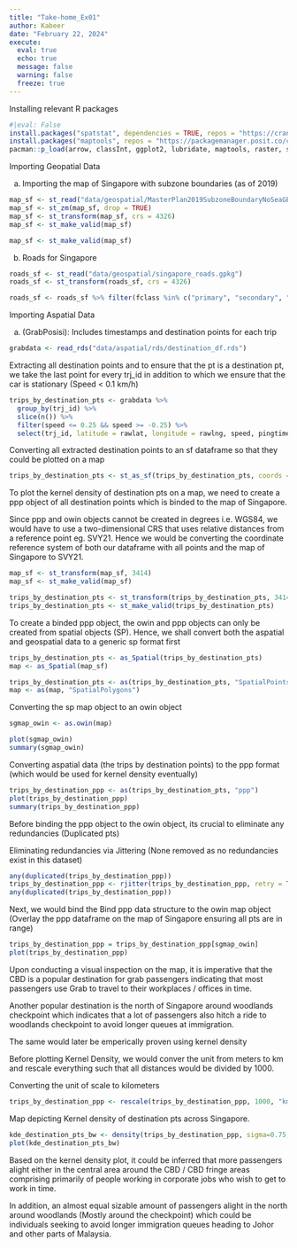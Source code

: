 ```yaml
---
title: "Take-home_Ex01"
author: Kabeer
date: "February 22, 2024"
execute: 
  eval: true
  echo: true
  message: false
  warning: false
  freeze: true
---
```


Installing relevant R packages

```r
#|eval: False
install.packages("spatstat", dependencies = TRUE, repos = "https://cran.rstudio.com/")
install.packages("maptools", repos = "https://packagemanager.posit.co/cran/2023-10-13")
pacman::p_load(arrow, classInt, ggplot2, lubridate, maptools, raster, sf, spatstat, sp, spNetwork, tidyverse, tmap, viridis)
```

Importing Geopatial Data

a)  Importing the map of Singapore with subzone boundaries (as of 2019)

```r
map_sf <- st_read("data/geospatial/MasterPlan2019SubzoneBoundaryNoSeaGEOJSON.geojson")
map_sf <- st_zm(map_sf, drop = TRUE)
map_sf <- st_transform(map_sf, crs = 4326)
map_sf <- st_make_valid(map_sf)
```

```r
map_sf <- st_make_valid(map_sf)
```

b)  Roads for Singapore

```r
roads_sf <- st_read("data/geospatial/singapore_roads.gpkg")
roads_sf <- st_transform(roads_sf, crs = 4326)

roads_sf <- roads_sf %>% filter(fclass %in% c("primary", "secondary", "tertiary", "motorway", "trunk"), !is.na(name))
```

Importing Aspatial Data

a)  (GrabPosisi): Includes timestamps and destination points for each trip

```r
grabdata <- read_rds("data/aspatial/rds/destination_df.rds")
```

Extracting all destination points and to ensure that the pt is a destination pt, we take the last point for every trj_id in addition to which we ensure that the car is stationary (Speed \< 0.1 km/h)

```r
trips_by_destination_pts <- grabdata %>%
  group_by(trj_id) %>%
  slice(n()) %>%
  filter(speed <= 0.25 && speed >= -0.25) %>%  
  select(trj_id, latitude = rawlat, longitude = rawlng, speed, pingtimestamp, weekday)
```

Converting all extracted destination points to an sf dataframe so that they could be plotted on a map

```r
trips_by_destination_pts <- st_as_sf(trips_by_destination_pts, coords = c("longitude", "latitude"), crs = 4326)
```

To plot the kernel density of destination pts on a map, we need to create a ppp object of all destination points which is binded to the map of Singapore.

Since ppp and owin objects cannot be created in degrees i.e. WGS84, we would have to use a two-dimensional CRS that uses relative distances from a reference point eg. SVY21. Hence we would be converting the coordinate reference system of both our dataframe with all points and the map of Singapore to SVY21.

```r
map_sf <- st_transform(map_sf, 3414)
map_sf <- st_make_valid(map_sf)

trips_by_destination_pts <- st_transform(trips_by_destination_pts, 3414)
trips_by_destination_pts <- st_make_valid(trips_by_destination_pts)
```

To create a binded ppp object, the owin and ppp objects can only be created from spatial objects (SP). Hence, we shall convert both the aspatial and geospatial data to a generic sp format first

```r
trips_by_destination_pts <- as_Spatial(trips_by_destination_pts) 
map <- as_Spatial(map_sf)

trips_by_destination_pts <- as(trips_by_destination_pts, "SpatialPoints") 
map <- as(map, "SpatialPolygons")
```

Converting the sp map object to an owin object

```r
sgmap_owin <- as.owin(map)

plot(sgmap_owin)
summary(sgmap_owin)
```

Converting aspatial data (the trips by destination points) to the ppp format (which would be used for kernel density eventually)

```r
trips_by_destination_ppp <- as(trips_by_destination_pts, "ppp")
plot(trips_by_destination_ppp)
summary(trips_by_destination_ppp)
```

Before binding the ppp object to the owin object, its crucial to eliminate any redundancies (Duplicated pts)

Eliminating redundancies via Jittering (None removed as no redundancies exist in this dataset)

```r
any(duplicated(trips_by_destination_ppp))
trips_by_destination_ppp <- rjitter(trips_by_destination_ppp, retry = TRUE, nsim = 1, drop = TRUE)
any(duplicated(trips_by_destination_ppp))
```

Next, we would bind the Bind ppp data structure to the owin map object (Overlay the ppp dataframe on the map of Singapore ensuring all pts are in range)

```r
trips_by_destination_ppp = trips_by_destination_ppp[sgmap_owin]
plot(trips_by_destination_ppp)
```

Upon conducting a visual inspection on the map, it is imperative that the CBD is a popular destination for grab passengers indicating that most passengers use Grab to travel to their workplaces / offices in time.

Another popular destination is the north of Singapore around woodlands checkpoint which indicates that a lot of passengers also hitch a ride to woodlands checkpoint to avoid longer queues at immigration.

The same would later be emperically proven using kernel density

Before plotting Kernel Density, we would conver the unit from meters to km and rescale everything such that all distances would be divided by 1000.

Converting the unit of scale to kilometers

```r
trips_by_destination_ppp <- rescale(trips_by_destination_ppp, 1000, "km")
```

Map depicting Kernel density of destination pts across Singapore.

```r
kde_destination_pts_bw <- density(trips_by_destination_ppp, sigma=0.75, edge=TRUE, kernel="gaussian")
plot(kde_destination_pts_bw)
```

Based on the kernel density plot, it could be inferred that more passengers alight either in the central area around the CBD / CBD fringe areas comprising primarily of people working in corporate jobs who wish to get to work in time.

In addition, an almost equal sizable amount of passengers alight in the north around woodlands (Mostly around the checkpoint) which could be individuals seeking to avoid longer immigration queues heading to Johor and other parts of Malaysia.
